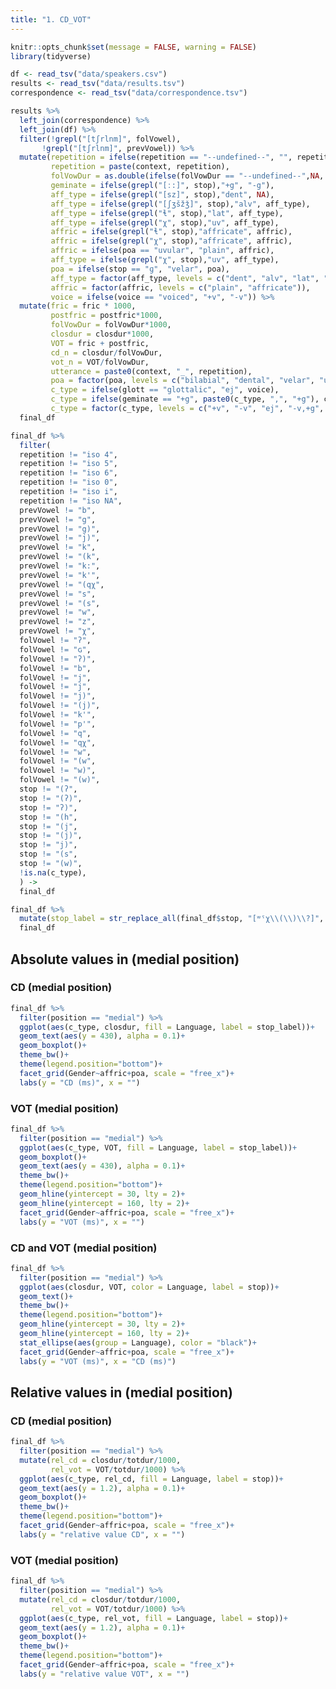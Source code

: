 ```yaml
---
title: "1. CD_VOT"
---
```


```r
knitr::opts_chunk$set(message = FALSE, warning = FALSE)
library(tidyverse)

df <- read_tsv("data/speakers.csv")
results <- read_tsv("data/results.tsv")
correspondence <- read_tsv("data/correspondence.tsv")

results %>% 
  left_join(correspondence) %>% 
  left_join(df) %>% 
  filter(!grepl("[tʃrlnm]", folVowel),
       !grepl("[tʃrlnm]", prevVowel)) %>% 
  mutate(repetition = ifelse(repetition == "--undefined--", "", repetition),
         repetition = paste(context, repetition),
         folVowDur = as.double(ifelse(folVowDur == "--undefined--",NA, folVowDur)),
         geminate = ifelse(grepl("[ː:]", stop),"+g", "-g"),
         aff_type = ifelse(grepl("[sz]", stop),"dent", NA),
         aff_type = ifelse(grepl("[ʃʒšžǯ]", stop),"alv", aff_type),
         aff_type = ifelse(grepl("ɬ", stop),"lat", aff_type),
         aff_type = ifelse(grepl("χ", stop),"uv", aff_type),
         affric = ifelse(grepl("ɬ", stop),"affricate", affric),
         affric = ifelse(grepl("χ", stop),"affricate", affric),
         affric = ifelse(poa == "uvular", "plain", affric),
         aff_type = ifelse(grepl("χ", stop),"uv", aff_type),
         poa = ifelse(stop == "ɡ", "velar", poa),
         aff_type = factor(aff_type, levels = c("dent", "alv", "lat", "uv")),
         affric = factor(affric, levels = c("plain", "affricate")),
         voice = ifelse(voice == "voiced", "+v", "-v")) %>% 
  mutate(fric = fric * 1000,
         postfric = postfric*1000,
         folVowDur = folVowDur*1000,
         closdur = closdur*1000,
         VOT = fric + postfric,
         cd_n = closdur/folVowDur,
         vot_n = VOT/folVowDur,
         utterance = paste0(context, "_", repetition),
         poa = factor(poa, levels = c("bilabial", "dental", "velar", "uvular")),
         c_type = ifelse(glott == "glottalic", "ej", voice),
         c_type = ifelse(geminate == "+g", paste0(c_type, ",", "+g"), c_type),
         c_type = factor(c_type, levels = c("+v", "-v", "ej", "-v,+g", "ej,+g"))) ->
  final_df

final_df %>%
  filter(
  repetition != "iso 4",
  repetition != "iso 5",
  repetition != "iso 6",
  repetition != "iso 0",
  repetition != "iso i",
  repetition != "iso NA",
  prevVowel != "b",
  prevVowel != "g",
  prevVowel != "g)",
  prevVowel != "j)",
  prevVowel != "k",
  prevVowel != "(k",
  prevVowel != "k:",
  prevVowel != "k'",
  prevVowel != "(qχ",
  prevVowel != "s",
  prevVowel != "(s",
  prevVowel != "w",
  prevVowel != "z",
  prevVowel != "χ",
  folVowel != "ʔ",
  folVowel != "ɢ",
  folVowel != "ʔ)",
  folVowel != "b",
  folVowel != "j",
  folVowel != "j",
  folVowel != "j)",
  folVowel != "(j)",
  folVowel != "k'",
  folVowel != "p'",
  folVowel != "q",
  folVowel != "qχ",
  folVowel != "w",
  folVowel != "(w",
  folVowel != "w)",
  folVowel != "(w)",
  stop != "(ʔ",
  stop != "(ʔ)",
  stop != "ʔ)",
  stop != "(h",
  stop != "(j",
  stop != "(j)",
  stop != "j)",
  stop != "(s",
  stop != "(w)",
  !is.na(c_type),
  ) ->
  final_df

final_df %>% 
  mutate(stop_label = str_replace_all(final_df$stop, "[ʷˤχ\\(\\)\\?]", "")) ->
  final_df
```

## Absolute values in (medial position)
### CD (medial position)
```r
final_df %>% 
  filter(position == "medial") %>%
  ggplot(aes(c_type, closdur, fill = Language, label = stop_label))+
  geom_text(aes(y = 430), alpha = 0.1)+
  geom_boxplot()+
  theme_bw()+
  theme(legend.position="bottom")+
  facet_grid(Gender~affric+poa, scale = "free_x")+
  labs(y = "CD (ms)", x = "")
```

### VOT (medial position)
```r
final_df %>% 
  filter(position == "medial") %>%
  ggplot(aes(c_type, VOT, fill = Language, label = stop_label))+
  geom_boxplot()+
  geom_text(aes(y = 430), alpha = 0.1)+
  theme_bw()+
  theme(legend.position="bottom")+
  geom_hline(yintercept = 30, lty = 2)+
  geom_hline(yintercept = 160, lty = 2)+
  facet_grid(Gender~affric+poa, scale = "free_x")+
  labs(y = "VOT (ms)", x = "")
```

### CD and VOT (medial position)
```r
final_df %>% 
  filter(position == "medial") %>%
  ggplot(aes(closdur, VOT, color = Language, label = stop))+
  geom_text()+
  theme_bw()+
  theme(legend.position="bottom")+
  geom_hline(yintercept = 30, lty = 2)+
  geom_hline(yintercept = 160, lty = 2)+
  stat_ellipse(aes(group = Language), color = "black")+
  facet_grid(Gender~affric+poa, scale = "free_x")+
  labs(y = "VOT (ms)", x = "CD (ms)")
```

## Relative values in (medial position)
### CD (medial position)
```r
final_df %>% 
  filter(position == "medial") %>%
  mutate(rel_cd = closdur/totdur/1000,
         rel_vot = VOT/totdur/1000) %>%
  ggplot(aes(c_type, rel_cd, fill = Language, label = stop))+
  geom_text(aes(y = 1.2), alpha = 0.1)+
  geom_boxplot()+
  theme_bw()+
  theme(legend.position="bottom")+
  facet_grid(Gender~affric+poa, scale = "free_x")+
  labs(y = "relative value CD", x = "")
```


### VOT (medial position)
```r
final_df %>% 
  filter(position == "medial") %>%
  mutate(rel_cd = closdur/totdur/1000,
         rel_vot = VOT/totdur/1000) %>%
  ggplot(aes(c_type, rel_vot, fill = Language, label = stop))+
  geom_text(aes(y = 1.2), alpha = 0.1)+
  geom_boxplot()+
  theme_bw()+
  theme(legend.position="bottom")+
  facet_grid(Gender~affric+poa, scale = "free_x")+
  labs(y = "relative value VOT", x = "")
```